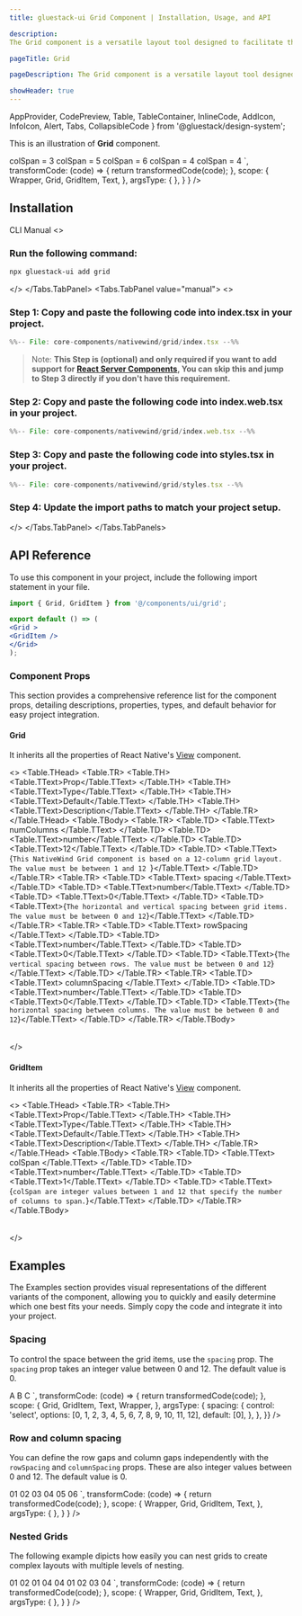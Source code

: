 ```yaml
---
title: gluestack-ui Grid Component | Installation, Usage, and API

description: 
The Grid component is a versatile layout tool designed to facilitate the creation of grid-based layouts comprising rows and columns. It offers flexibility and robust functionality, enabling the creation of diverse UI elements, ranging from basic containers to intricate layout structures.

pageTitle: Grid

pageDescription: The Grid component is a versatile layout tool designed to facilitate the creation of grid-based layouts comprising rows and columns. It offers flexibility and robust functionality, enabling the creation of diverse UI elements, ranging from basic containers to intricate layout structures.

showHeader: true
---
```



<Meta title="with-nativewind/components/Layout/Grid" />

  AppProvider,
  CodePreview,
  Table,
  TableContainer,
  InlineCode,
  AddIcon,
  InfoIcon,
  Alert,
  Tabs,
  CollapsibleCode
} from '@gluestack/design-system';


This is an illustration of **Grid** component.

<Wrapper>
  <CodePreview
      showComponentRenderer={ true }
    showArgsController={ false}
    _rendererWrapper={{
      alignItems: 'stretch',
      padding: 20,
    }}
    metaData = {{
      code: `
<Grid numColumns={8} spacing={5}>
      <GridItem
        colSpan={3}
        className="bg-background-100 p-4 rounded-md text-center"
      >
        <Text className="text-sm">colSpan = 3</Text>
      </GridItem>
      <GridItem
        colSpan={5}
        className="bg-background-100 p-4 rounded-md text-center"
      >
        <Text className="text-sm">colSpan = 5</Text>
      </GridItem>
      <GridItem
        colSpan={6}
        className="bg-background-100 p-4 rounded-md text-center"
      >
        <Text className="text-sm">colSpan = 6</Text>
      </GridItem>
      <GridItem
        colSpan={4}
        className="bg-background-100 p-4 rounded-md text-center"
      >
        <Text className="text-sm">colSpan = 4</Text>
      </GridItem>
      <GridItem
        colSpan={4}
        className="bg-background-100 p-4 rounded-md text-center"
      >
        <Text className="text-sm">colSpan = 4</Text>
      </GridItem>
    </Grid>
`,
        transformCode: (code) => {
          return transformedCode(code);
        },
          scope: {
        Wrapper,
        Grid,
        GridItem,
        Text,
        },
      argsType: { },
    }
  }
  />
</Wrapper>

<br />

## Installation

<Tabs value="cli" type="section">
<Tabs.TabList>
      <Tabs.Tab value="cli">
        <Tabs.TabTitle>CLI</Tabs.TabTitle>
      </Tabs.Tab>
     <Tabs.Tab value="manual">
        <Tabs.TabTitle>Manual</Tabs.TabTitle>
     </Tabs.Tab>
  </Tabs.TabList>
  <Tabs.TabPanels>
    <Tabs.TabPanel value="cli">
<>

### Run the following command:
  ```bash
  npx gluestack-ui add grid
  ```
</>
    </Tabs.TabPanel>
    <Tabs.TabPanel value="manual"> 
<>

### Step 1: Copy and paste the following code into index.tsx in your project.
<CollapsibleCode>

```jsx 
%%-- File: core-components/nativewind/grid/index.tsx --%% 
```
</CollapsibleCode>

> Note: **This Step is (optional) and only required if you want to add support for [React Server Components](https://vercel.com/blog/understanding-react-server-components), You can skip this and jump to Step 3 directly if you don't have this requirement.**

### Step 2: Copy and paste the following code into index.web.tsx in your project.
<CollapsibleCode>

```jsx 
%%-- File: core-components/nativewind/grid/index.web.tsx --%% 
```
</CollapsibleCode>

### Step 3: Copy and paste the following code into styles.tsx in your project.
<CollapsibleCode>

```jsx 
%%-- File: core-components/nativewind/grid/styles.tsx --%% 
```
</CollapsibleCode>

### Step 4: Update the import paths to match your project setup.
</>
    </Tabs.TabPanel>
  </Tabs.TabPanels>
</Tabs>

## API Reference

To use this component in your project, include the following import statement in your file.

```jsx
import { Grid, GridItem } from '@/components/ui/grid';
```

```jsx
export default () => (
<Grid >
<GridItem />
</Grid>
);
```

### Component Props

This section provides a comprehensive reference list for the component props, detailing descriptions, properties, types, and default behavior for easy project integration.

#### Grid

It inherits all the properties of React Native's [View](https://reactnative.dev/docs/view) component.

<>
  <TableContainer>
    <Table>
      <Table.THead>
        <Table.TR>
          <Table.TH>
            <Table.TText>Prop</Table.TText>
          </Table.TH>
          <Table.TH>
            <Table.TText>Type</Table.TText>
          </Table.TH>
          <Table.TH>
            <Table.TText>Default</Table.TText>
          </Table.TH>
          <Table.TH>
            <Table.TText>Description</Table.TText>
          </Table.TH>
        </Table.TR>
      </Table.THead>
      <Table.TBody>
        <Table.TR>
          <Table.TD>
            <Table.TText>
              <InlineCode>numColumns</InlineCode>
            </Table.TText>
          </Table.TD>
          <Table.TD>
            <Table.TText>number</Table.TText>
          </Table.TD>
          <Table.TD>
            <Table.TText>12</Table.TText>
          </Table.TD>
          <Table.TD>
            <Table.TText>{`This NativeWind Grid component is based on a 12-column grid layout. The value must be between 1 and 12
            `}</Table.TText>
          </Table.TD>
        </Table.TR>
        <Table.TR>
          <Table.TD>
            <Table.TText>
              <InlineCode>spacing</InlineCode>
            </Table.TText>
          </Table.TD>
          <Table.TD>
            <Table.TText>number</Table.TText>
          </Table.TD>
          <Table.TD>
            <Table.TText>0</Table.TText>
          </Table.TD>
          <Table.TD>
            <Table.TText>{`The horizontal and vertical spacing between grid items. The value must be between 0 and 12`}</Table.TText>
          </Table.TD>
        </Table.TR>
        <Table.TR>
          <Table.TD>
            <Table.TText>
              <InlineCode>rowSpacing</InlineCode>
            </Table.TText>
          </Table.TD>
          <Table.TD>
            <Table.TText>number</Table.TText>
          </Table.TD>
          <Table.TD>
            <Table.TText>0</Table.TText>
          </Table.TD>
          <Table.TD>
            <Table.TText>{`The vertical spacing between rows. The value must be between 0 and 12`}</Table.TText>
          </Table.TD>
        </Table.TR>
        <Table.TR>
          <Table.TD>
            <Table.TText>
              <InlineCode>columnSpacing</InlineCode>
            </Table.TText>
          </Table.TD>
          <Table.TD>
            <Table.TText>number</Table.TText>
          </Table.TD>
          <Table.TD>
            <Table.TText>0</Table.TText>
          </Table.TD>
          <Table.TD>
            <Table.TText>{`The horizontal spacing between columns. The value must be between 0 and 12`}</Table.TText>
          </Table.TD>
        </Table.TR>
      </Table.TBody>
    </Table>
  </TableContainer>
</>

#### GridItem

It inherits all the properties of React Native's [View](https://reactnative.dev/docs/view) component.

<>
  <TableContainer>
    <Table>
      <Table.THead>
        <Table.TR>
          <Table.TH>
            <Table.TText>Prop</Table.TText>
          </Table.TH>
          <Table.TH>
            <Table.TText>Type</Table.TText>
          </Table.TH>
          <Table.TH>
            <Table.TText>Default</Table.TText>
          </Table.TH>
          <Table.TH>
            <Table.TText>Description</Table.TText>
          </Table.TH>
        </Table.TR>
      </Table.THead>
      <Table.TBody>
        <Table.TR>
          <Table.TD>
            <Table.TText>
              <InlineCode>colSpan</InlineCode>
            </Table.TText>
          </Table.TD>
          <Table.TD>
            <Table.TText>number</Table.TText>
          </Table.TD>
          <Table.TD>
            <Table.TText>1</Table.TText>
          </Table.TD>
          <Table.TD>
            <Table.TText>{`colSpan are integer values between 1 and 12 that specify the number of columns to span.`}</Table.TText>
          </Table.TD>
        </Table.TR>
      </Table.TBody>
    </Table>
  </TableContainer>
</>

## Examples

The Examples section provides visual representations of the different variants of the component, allowing you to quickly and easily determine which one best fits your needs. Simply copy the code and integrate it into your project.

### Spacing

To control the space between the grid items, use the `spacing` prop.
The `spacing` prop takes an integer value between 0 and 12. The default value is 0.

<Wrapper>
  <CodePreview
    showComponentRenderer={true}
    showArgsController={true}
  _rendererWrapper={{
      alignItems: 'stretch',
      padding: 20,
    }}
    metaData={{
      code: `
    <Grid numColumns={9} {...props}>
      <GridItem
        colSpan={3}
        className="bg-background-100 p-4 rounded-md text-center"
      >
        <Text>A</Text>
      </GridItem>
       <GridItem
        colSpan={3}
        className="bg-background-100 p-4 rounded-md text-center"
      >
        <Text>B</Text>
      </GridItem>
      <GridItem
        colSpan={3}
        className="bg-background-100 p-4 rounded-md text-center"
      >
        <Text>C</Text>
      </GridItem>
    </Grid>
      `,
      transformCode: (code) => {
        return transformedCode(code);
      },
      scope: {
       Grid,
        GridItem,
        Text,
        Wrapper,
      },
      argsType: {
        spacing: {
          control: 'select',
          options: [0, 1, 2, 3, 4, 5, 6, 7, 8, 9, 10, 11, 12],
          default: [0],
        },
      },
    }}
  />
</Wrapper>

### Row and column spacing

You can define the row gaps and column gaps independently with the `rowSpacing` and `columnSpacing` props.
These are also integer values between 0 and 12. The default value is 0.

<Wrapper>
  <CodePreview
      showComponentRenderer={ true }
    showArgsController={ false}
    _rendererWrapper={{
      alignItems: 'stretch',
      padding: 20,
    }}
    metaData = {{
      code: `
<Grid numColumns={6} rowSpacing={2} columnSpacing={4}>
      <GridItem
        colSpan={2}
        className="bg-background-100 p-4 rounded-md text-center"
      >
        <Text className="text-sm">01</Text>
      </GridItem>
      <GridItem
        colSpan={2}
        className="bg-background-100 p-4 rounded-md text-center"
      >
        <Text className="text-sm">02</Text>
      </GridItem>
      <GridItem
        colSpan={2}
        className="bg-background-100 p-4 rounded-md text-center"
      >
        <Text className="text-sm">03</Text>
      </GridItem>
      <GridItem
        colSpan={2}
        className="bg-background-100 p-4 rounded-md text-center"
      >
        <Text className="text-sm">04</Text>
      </GridItem>
      <GridItem
        colSpan={2}
        className="bg-background-100 p-4 rounded-md text-center"
      >
        <Text className="text-sm">05</Text>
      </GridItem>
            <GridItem
        colSpan={2}
        className="bg-background-100 p-4 rounded-md text-center"
      >
        <Text className="text-sm">06</Text>
      </GridItem>
    </Grid>
`,
        transformCode: (code) => {
          return transformedCode(code);
        },
          scope: {
        Wrapper,
        Grid,
        GridItem,
        Text,
        },
      argsType: { },
    }
  }
  />
</Wrapper>

### Nested Grids

The following example dipicts how easily you can nest grids to create complex layouts with multiple levels of nesting.

<Wrapper>
  <CodePreview
      showComponentRenderer={ true }
    showArgsController={ false}
    _rendererWrapper={{
      alignItems: 'stretch',
      padding: 20,
    }}
    metaData = {{
      code: `
<Grid numColumns={8} spacing={3}>
      <GridItem
        colSpan={4}
        className="bg-background-100 p-3 rounded-md text-center"
      >
        <Text className="text-sm">01</Text>
      </GridItem>
      <GridItem
        colSpan={4}
        className="bg-background-100 p-3 rounded-md text-center"
      >
        <Text className="text-sm">02</Text>
      </GridItem>
      <GridItem
        colSpan={4}
        className="bg-background-100 p-3 rounded-md text-center"
      >
      <Grid numColumns={4} spacing={5}>
        <GridItem colSpan={1} className="bg-background-200 p-3 rounded-md"><Text className="text-sm">01</Text></GridItem>
        <GridItem colSpan={3} className="bg-background-200 p-3 rounded-md"><Text className="text-sm">04</Text></GridItem>
        <GridItem colSpan={4} className="bg-background-200 p-3 rounded-md"><Text className="text-sm">04</Text></GridItem>
        </Grid>
      </GridItem>
      <GridItem
        colSpan={4}
        className="bg-background-100 p-3 rounded-md text-center"
      >
        <Grid numColumns={4} spacing={5}>
        <GridItem colSpan={2} className="bg-background-200 p-3 rounded-md"><Text className="text-sm">01</Text></GridItem>
        <GridItem colSpan={2} className="bg-background-200 p-3 rounded-md"><Text className="text-sm">02</Text></GridItem>
        <GridItem colSpan={2} className="bg-background-200 p-3 rounded-md"><Text className="text-sm">03</Text></GridItem>
        <GridItem colSpan={2} className="bg-background-200 p-3 rounded-md"><Text className="text-sm">04</Text></GridItem>
        </Grid>
      </GridItem>
    </Grid>
`,
        transformCode: (code) => {
          return transformedCode(code);
        },
          scope: {
        Wrapper,
        Grid,
        GridItem,
        Text,
        },
      argsType: { },
    }
  }
  />
</Wrapper>